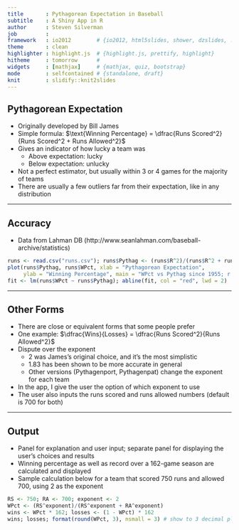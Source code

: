 ```yaml
---
title       : Pythagorean Expectation in Baseball
subtitle    : A Shiny App in R
author      : Steven Silverman
job         : 
framework   : io2012        # {io2012, html5slides, shower, dzslides, ...}
theme       : clean
highlighter : highlight.js  # {highlight.js, prettify, highlight}
hitheme     : tomorrow      # 
widgets     : [mathjax]     # {mathjax, quiz, bootstrap}
mode        : selfcontained # {standalone, draft}
knit        : slidify::knit2slides
---
```


## Pythagorean Expectation

* Originally developed by Bill James
* Simple formula: $\text{Winning Percentage} = \dfrac{Runs Scored^2}{Runs Scored^2 + Runs Allowed^2}$
* Gives an indicator of how lucky a team was
    - Above expectation: lucky
    - Below expectation: unlucky
* Not a perfect estimator, but usually within 3 or 4 games for the majority of teams
* There are usually a few outliers far from their expectation, like in any distribution    


---

## Accuracy

* Data from Lahman DB (http://www.seanlahman.com/baseball-archive/statistics)

```r
runs <- read.csv("runs.csv"); runs$Pythag <- (runs$R^2)/(runs$R^2 + runs$RA^2)
plot(runs$Pythag, runs$WPct, xlab = "Pythagorean Expectation",
     ylab = "Winning Percentage", main = "WPct vs Pythag since 1955; r = 0.94")
fit <- lm(runs$WPct ~ runs$Pythag); abline(fit, col = "red", lwd = 2)
```

---

## Other Forms

* There are close or equivalent forms that some people prefer
* One example: $\dfrac{Wins}{Losses} = \dfrac{Runs Scored^2}{Runs Allowed^2}$
* Dispute over the exponent
    - 2 was James's original choice, and it's the most simplistic
    - 1.83 has been shown to be more accurate in general
    - Other versions (Pythagenport, Pythagenpat) change the exponent for each team
* In the app, I give the user the option of which exponent to use
* The user also inputs the runs scored and runs allowed numbers (default is 700 for both)

---

## Output

* Panel for explanation and user input; separate panel for displaying the user's choices and results
* Winning percentage as well as record over a 162-game season are calculated and displayed
* Sample calculation below for a team that scored 750 runs and allowed 700, using 2 as the exponent

```r
RS <- 750; RA <- 700; exponent <- 2
WPct <- (RS^exponent)/(RS^exponent + RA^exponent)
wins <- WPct * 162; losses <- (1 - WPct) * 162
wins; losses; format(round(WPct, 3), nsmall = 3) # show to 3 decimal places
```


